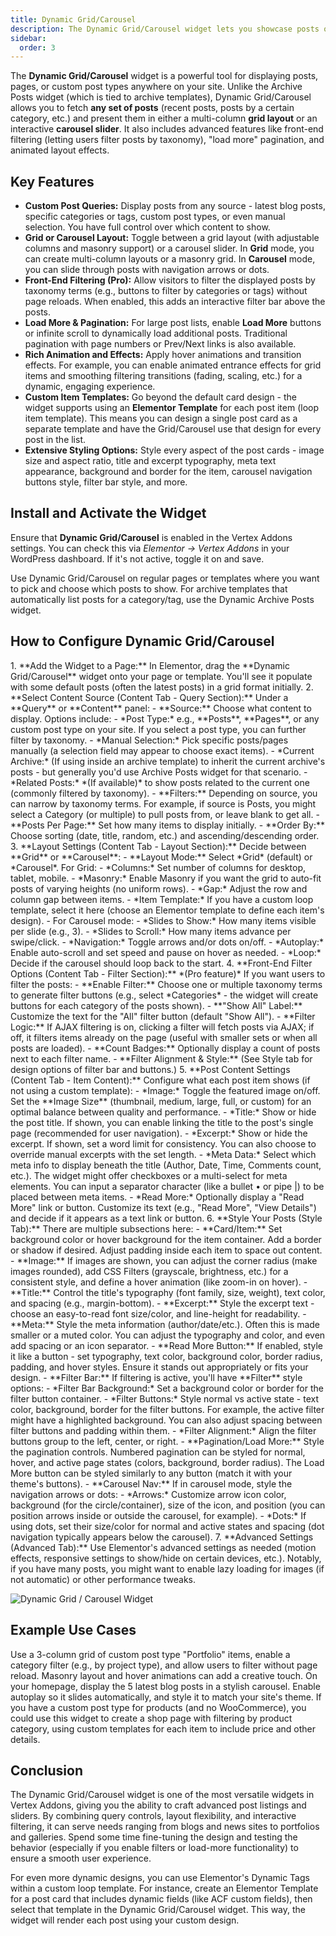 ```yaml
---
title: Dynamic Grid/Carousel
description: The Dynamic Grid/Carousel widget lets you showcase posts or custom post types in a grid or slider, with advanced query control, filtering, and animation effects.
sidebar:
  order: 3
---
```



The **Dynamic Grid/Carousel** widget is a powerful tool for displaying posts, pages, or custom post types anywhere on your site. Unlike the Archive Posts widget (which is tied to archive templates), Dynamic Grid/Carousel allows you to fetch **any set of posts** (recent posts, posts by a certain category, etc.) and present them in either a multi-column **grid layout** or an interactive **carousel slider**. It also includes advanced features like front-end filtering (letting users filter posts by taxonomy), "load more" pagination, and animated layout effects.

## Key Features

- **Custom Post Queries:** Display posts from any source - latest blog posts, specific categories or tags, custom post types, or even manual selection. You have full control over which content to show.
- **Grid or Carousel Layout:** Toggle between a grid layout (with adjustable columns and masonry support) or a carousel slider. In **Grid** mode, you can create multi-column layouts or a masonry grid. In **Carousel** mode, you can slide through posts with navigation arrows or dots.
- **Front-End Filtering (Pro):** Allow visitors to filter the displayed posts by taxonomy terms (e.g., buttons to filter by categories or tags) without page reloads. When enabled, this adds an interactive filter bar above the posts.
- **Load More & Pagination:** For large post lists, enable **Load More** buttons or infinite scroll to dynamically load additional posts. Traditional pagination with page numbers or Prev/Next links is also available.
- **Rich Animation and Effects:** Apply hover animations and transition effects. For example, you can enable animated entrance effects for grid items and smoothing filtering transitions (fading, scaling, etc.) for a dynamic, engaging experience.
- **Custom Item Templates:** Go beyond the default card design - the widget supports using an **Elementor Template** for each post item (loop item template). This means you can design a single post card as a separate template and have the Grid/Carousel use that design for every post in the list.
- **Extensive Styling Options:** Style every aspect of the post cards - image size and aspect ratio, title and excerpt typography, meta text appearance, background and border for the item, carousel navigation buttons style, filter bar style, and more.

## Install and Activate the Widget

Ensure that **Dynamic Grid/Carousel** is enabled in the Vertex Addons settings. You can check this via *Elementor -> Vertex Addons* in your WordPress dashboard. If it's not active, toggle it on and save.

<Aside type="note" title='Dynamic vs Archive'>
Use Dynamic Grid/Carousel on regular pages or templates where you want to pick and choose which posts to show. For archive templates that automatically list posts for a category/tag, use the Dynamic Archive Posts widget.
</Aside>

## How to Configure Dynamic Grid/Carousel

<Steps>
1. **Add the Widget to a Page:** In Elementor, drag the **Dynamic Grid/Carousel** widget onto your page or template. You'll see it populate with some default posts (often the latest posts) in a grid format initially.
2. **Select Content Source (Content Tab - Query Section):** Under a **Query** or **Content** panel:
   - **Source:** Choose what content to display. Options include:
     - *Post Type:* e.g., **Posts**, **Pages**, or any custom post type on your site. If you select a post type, you can further filter by taxonomy.
     - *Manual Selection:* Pick specific posts/pages manually (a selection field may appear to choose exact items).
     - *Current Archive:* (If using inside an archive template) to inherit the current archive's posts - but generally you'd use Archive Posts widget for that scenario.
     - *Related Posts:* *(If available)* to show posts related to the current one (commonly filtered by taxonomy).
   - **Filters:** Depending on source, you can narrow by taxonomy terms. For example, if source is Posts, you might select a Category (or multiple) to pull posts from, or leave blank to get all.
   - **Posts Per Page:** Set how many items to display initially.
   - **Order By:** Choose sorting (date, title, random, etc.) and ascending/descending order.
3. **Layout Settings (Content Tab - Layout Section):** Decide between **Grid** or **Carousel**:
   - **Layout Mode:** Select *Grid* (default) or *Carousel*. For Grid:
     - *Columns:* Set number of columns for desktop, tablet, mobile.
     - *Masonry:* Enable Masonry if you want the grid to auto-fit posts of varying heights (no uniform rows).
     - *Gap:* Adjust the row and column gap between items.
     - *Item Template:* If you have a custom loop template, select it here (choose an Elementor template to define each item's design).
   - For Carousel mode:
     - *Slides to Show:* How many items visible per slide (e.g., 3).
     - *Slides to Scroll:* How many items advance per swipe/click.
     - *Navigation:* Toggle arrows and/or dots on/off.
     - *Autoplay:* Enable auto-scroll and set speed and pause on hover as needed.
     - *Loop:* Decide if the carousel should loop back to the start.
4. **Front-End Filter Options (Content Tab - Filter Section):** *(Pro feature)* If you want users to filter the posts:
   - **Enable Filter:** Choose one or multiple taxonomy terms to generate filter buttons (e.g., select *Categories* - the widget will create buttons for each category of the posts shown).
   - **"Show All" Label:** Customize the text for the "All" filter button (default "Show All").
   - **Filter Logic:** If AJAX filtering is on, clicking a filter will fetch posts via AJAX; if off, it filters items already on the page (useful with smaller sets or when all posts are loaded).
   - **Count Badges:** Optionally display a count of posts next to each filter name.
   - **Filter Alignment & Style:** (See Style tab for design options of filter bar and buttons.)
5. **Post Content Settings (Content Tab - Item Content):** Configure what each post item shows (if not using a custom template):
   - *Image:* Toggle the featured image on/off. Set the **Image Size** (thumbnail, medium, large, full, or custom) for an optimal balance between quality and performance.
   - *Title:* Show or hide the post title. If shown, you can enable linking the title to the post's single page (recommended for user navigation).
   - *Excerpt:* Show or hide the excerpt. If shown, set a word limit for consistency. You can also choose to override manual excerpts with the set length.
   - *Meta Data:* Select which meta info to display beneath the title (Author, Date, Time, Comments count, etc.). The widget might offer checkboxes or a multi-select for meta elements. You can input a separator character (like a bullet • or pipe |) to be placed between meta items.
   - *Read More:* Optionally display a "Read More" link or button. Customize its text (e.g., "Read More", "View Details") and decide if it appears as a text link or button.
6. **Style Your Posts (Style Tab):** There are multiple subsections here:
   - **Card/Item:** Set background color or hover background for the item container. Add a border or shadow if desired. Adjust padding inside each item to space out content.
   - **Image:** If images are shown, you can adjust the corner radius (make images rounded), add CSS Filters (grayscale, brightness, etc.) for a consistent style, and define a hover animation (like zoom-in on hover).
   - **Title:** Control the title's typography (font family, size, weight), text color, and spacing (e.g., margin-bottom).
   - **Excerpt:** Style the excerpt text - choose an easy-to-read font size/color, and line-height for readability.
   - **Meta:** Style the meta information (author/date/etc.). Often this is made smaller or a muted color. You can adjust the typography and color, and even add spacing or an icon separator.
   - **Read More Button:** If enabled, style it like a button - set typography, text color, background color, border radius, padding, and hover styles. Ensure it stands out appropriately or fits your design.
   - **Filter Bar:** If filtering is active, you'll have **Filter** style options:
     - *Filter Bar Background:* Set a background color or border for the filter button container.
     - *Filter Buttons:* Style normal vs active state - text color, background, border for the filter buttons. For example, the active filter might have a highlighted background. You can also adjust spacing between filter buttons and padding within them.
     - *Filter Alignment:* Align the filter buttons group to the left, center, or right.
   - **Pagination/Load More:** Style the pagination controls. Numbered pagination can be styled for normal, hover, and active page states (colors, background, border radius). The Load More button can be styled similarly to any button (match it with your theme's buttons).
   - **Carousel Nav:** If in carousel mode, style the navigation arrows or dots:
     - *Arrows:* Customize arrow icon color, background (for the circle/container), size of the icon, and position (you can position arrows inside or outside the carousel, for example).
     - *Dots:* If using dots, set their size/color for normal and active states and spacing (dot navigation typically appears below the carousel).
7. **Advanced Settings (Advanced Tab):** Use Elementor's advanced settings as needed (motion effects, responsive settings to show/hide on certain devices, etc.). Notably, if you have many posts, you might want to enable lazy loading for images (if not automatic) or other performance tweaks.
</Steps>

![Dynamic Grid / Carousel Widget](https://cdn.webilia.com/u/d/2025/08/vertex-widget-dynamic-grid-carousel.png)

## Example Use Cases

<CardGrid>
  <Card title='Portfolio Gallery'>
  Use a 3-column grid of custom post type "Portfolio" items, enable a category filter (e.g., by project type), and allow users to filter without page reload. Masonry layout and hover animations can add a creative touch.
  </Card>
  <Card title='Latest Blog Posts Carousel'>
  On your homepage, display the 5 latest blog posts in a stylish carousel. Enable autoplay so it slides automatically, and style it to match your site's theme.
  </Card>
  <Card title='Product Listings'>
  If you have a custom post type for products (and no WooCommerce), you could use this widget to create a shop page with filtering by product category, using custom templates for each item to include price and other details.
  </Card>
</CardGrid>

## Conclusion

The Dynamic Grid/Carousel widget is one of the most versatile widgets in Vertex Addons, giving you the ability to craft advanced post listings and sliders. By combining query controls, layout flexibility, and interactive filtering, it can serve needs ranging from blogs and news sites to portfolios and galleries. Spend some time fine-tuning the design and testing the behavior (especially if you enable filters or load-more functionality) to ensure a smooth user experience.

<Aside type="tip" title="Tip">
For even more dynamic designs, you can use Elementor's Dynamic Tags within a custom loop template. For instance, create an Elementor Template for a post card that includes dynamic fields (like ACF custom fields), then select that template in the Dynamic Grid/Carousel widget. This way, the widget will render each post using your custom design.
</Aside>
